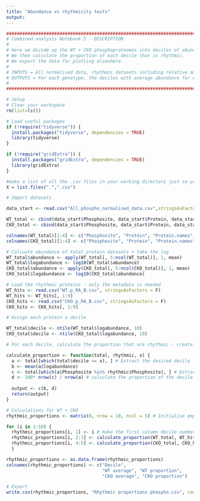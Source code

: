 ---
title: "Abundance vs rhythmicity tests"
output: 
---

```{r}
#######################################################################################################################################
# Combined analysis Notebook 5 - DESCRIPTION
#
# Here we divide up the WT + CKO phosphoproteomes into deciles of abundance.
# We then calculate the proportion of each decile that is rhythmic.
# We export the data for plotting elsewhere.
#
# INPUTS = All normalised data, rhythmic datasets including relative amplitudes and baselines (.csv)
# OUTPUTS = For each genotype, the deciles with average abundance for each as well as proportion rhythmic (.csv)
# 
#######################################################################################################################################
```

```{r}
# Setup
# Clear your workspace
rm(list=ls())

# Load useful packages
if (!require("tidyverse")) {
  install.packages("tidyverse", dependencies = TRUE)
  library(tidyverse)
} 

if (!require("gridExtra")) {
  install.packages("gridExtra", dependencies = TRUE)
  library(gridExtra)
}

#make a list of all the .csv files in your working directory just so you can see what's going on
X = list.files(".",".csv")
```

```{r}
# Import datasets

data_start <- read.csv("All_phospho_normalised_data.csv",stringsAsFactors = F)

WT_total <- cbind(data_start$Phosphosite, data_start$Protein, data_start$Protein.names, data_start$Gene.names, data_start[, 25:48])
CKO_total <- cbind(data_start$Phosphosite, data_start$Protein, data_start$Protein.names, data_start$Gene.names, data_start[, 49:ncol(data_start)])

colnames(WT_total)[1:4] <- c("Phosphosite", "Protein", "Protein.names", "Gene.names")
colnames(CKO_total)[1:4] <- c("Phosphosite", "Protein", "Protein.names", "Gene.names")

# Calcuate abundance of total protein datasets + take the log
WT_total$abundance <- apply(WT_total[, 5:ncol(WT_total)], 1, mean)
WT_total$logabundance <- log10(WT_total$abundance)
CKO_total$abundance <- apply(CKO_total[, 5:ncol(CKO_total)], 1, mean)
CKO_total$logabundance <- log10(CKO_total$abundance)

# Load the rhythmic proteins - only the metadata is needed
WT_hits <- read.csv("WT.p_RA_B.csv", stringsAsFactors = F)
WT_hits <- WT_hits[, 1:9]
CKO_hits <- read.csv("CKO.p_RA_B.csv", stringsAsFactors = F)
CKO_hits <- CKO_hits[, 1:9]

```

```{r}
# Assign each protein a decile

WT_total$decile <- ntile(WT_total$logabundance, 10)
CKO_total$decile <- ntile(CKO_total$logabundance, 10)

```

```{r}
# For each decile, calculate the proportion that are rhythmic - create function + test it

calculate_proportion <- function(total, rhythmic, x) {
  a <- total[which(total$decile == x), ] # Extract the desired decile
  b <- mean(a$logabundance)
  c <- total[which(a$Phosphosite %in% rhythmic$Phosphosite), ] # Extract the ones in the decile which are rhythmic
  d <- 100* nrow(c) / nrow(a) # calculate the proportion of the decile that appears in the rhythmic set
  
  output <- c(b, d)
  return(output)
}

```

```{r}
# Calculations for WT + CKO
rhythmic_proportions <- matrix(0, nrow = 10, ncol = 5) # Initialise empty matric

for (i in 1:10) {
  rhythmic_proportions[i, 1] <- i # make the first column decile number
  rhythmic_proportions[i, 2:3] <- calculate_proportion(WT_total, WT_hits, i) # Calculate for WT
  rhythmic_proportions[i, 4:5] <- calculate_proportion(CKO_total, CKO_hits, i) # Calculate for CKO
  }

rhythmic_proportions <- as.data.frame(rhythmic_proportions)
colnames(rhythmic_proportions) <- c("Decile", 
                                    "WT average", "WT proportion", 
                                    "CKO average", "CKO proportion")


```

```{r}
# Export
write.csv(rhythmic_proportions, "Rhythmic proportions phospho.csv", row.names = F)

```

